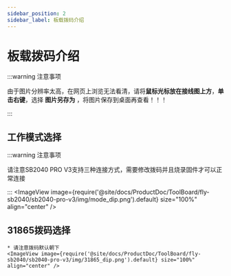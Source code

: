 ```yaml
---
sidebar_position: 2
sidebar_label: 板载拨码介绍
---
```




# 板载拨码介绍

:::warning 注意事项

由于图片分辨率太高，在网页上浏览无法看清，请将**鼠标光标放在接线图上方**，**单击右键**，选择 **图片另存为** ，将图片保存到桌面再查看！！！

:::


## 工作模式选择

:::warning 注意事项

请注意SB2040 PRO V3支持三种连接方式，需要修改拨码并且烧录固件才可以正常连接

:::
    <ImageView image={require('@site/docs/ProductDoc/ToolBoard/fly-sb2040/sb2040-pro-v3/img/mode_dip.png').default} size="100%" align="center" />

## 31865拨码选择

    * 请注意拨码默认朝下
    <ImageView image={require('@site/docs/ProductDoc/ToolBoard/fly-sb2040/sb2040-pro-v3/img/31865_dip.png').default} size="100%" align="center" />
